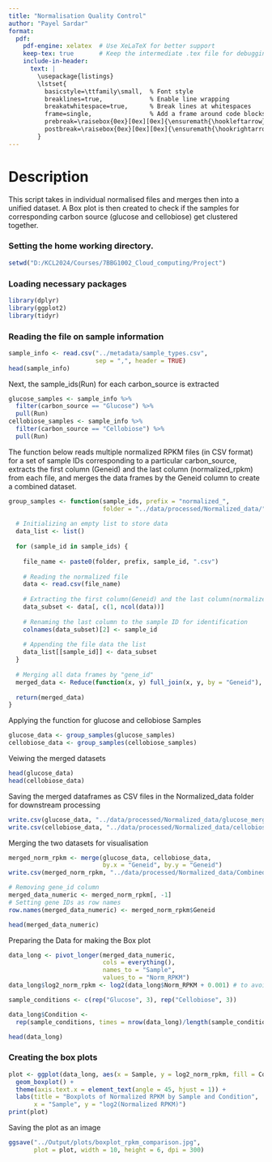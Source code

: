 ```yaml
---
title: "Normalisation Quality Control"
author: "Payel Sardar"
format: 
  pdf:
    pdf-engine: xelatex  # Use XeLaTeX for better support
    keep-tex: true       # Keep the intermediate .tex file for debugging
    include-in-header:
      text: |
        \usepackage{listings}
        \lstset{
          basicstyle=\ttfamily\small,  % Font style
          breaklines=true,             % Enable line wrapping
          breakatwhitespace=true,      % Break lines at whitespaces
          frame=single,                % Add a frame around code blocks
          prebreak=\raisebox{0ex}[0ex][0ex]{\ensuremath{\hookleftarrow}}, % Indicate broken lines
          postbreak=\raisebox{0ex}[0ex][0ex]{\ensuremath{\hookrightarrow}}
        }
---
```


# Description
This script takes in individual normalised files and merges then into a unified dataset. A Box plot is then created to check if the samples for corresponding carbon source (glucose and cellobiose) get clustered together.

### Setting the home working directory.
```r
setwd("D:/KCL2024/Courses/7BBG1002_Cloud_computing/Project")
```

### Loading necessary packages
```r
library(dplyr)
library(ggplot2)
library(tidyr)
```

### Reading the file on sample information
```r
sample_info <- read.csv("../metadata/sample_types.csv", 
                        sep = ",", header = TRUE)
head(sample_info)
```

Next, the sample_ids(Run) for each carbon_source is extracted
```r
glucose_samples <- sample_info %>% 
  filter(carbon_source == "Glucose") %>% 
  pull(Run)
cellobiose_samples <- sample_info %>% 
  filter(carbon_source == "Cellobiose") %>% 
  pull(Run)
```

The function below reads multiple normalized RPKM files (in CSV format) for a set of sample IDs corresponding to a particular carbon_source, extracts the first column (Geneid) and the last column (normalized_rpkm) from each file, and merges the data frames by the Geneid column to create a combined dataset.
```r
group_samples <- function(sample_ids, prefix = "normalized_", 
                          folder = "../data/processed/Normalized_data/") {
  
  # Initializing an empty list to store data
  data_list <- list()
  
  for (sample_id in sample_ids) {
    
    file_name <- paste0(folder, prefix, sample_id, ".csv")
    
    # Reading the normalized file
    data <- read.csv(file_name)
    
    # Extracting the first column(Geneid) and the last column(normalized_rpkm)
    data_subset <- data[, c(1, ncol(data))]  
    
    # Renaming the last column to the sample ID for identification
    colnames(data_subset)[2] <- sample_id
    
    # Appending the file data the list
    data_list[[sample_id]] <- data_subset
  }
  
  # Merging all data frames by "gene_id"
  merged_data <- Reduce(function(x, y) full_join(x, y, by = "Geneid"), data_list)
  
  return(merged_data)
}
```

Applying the function for glucose and cellobiose Samples
```r
glucose_data <- group_samples(glucose_samples)
cellobiose_data <- group_samples(cellobiose_samples)
```

Veiwing the merged datasets
```r
head(glucose_data)
head(cellobiose_data)
```


Saving the merged dataframes as CSV files in the Normalized_data folder for downstream processing
```r
write.csv(glucose_data, "../data/processed/Normalized_data/glucose_merged.csv", row.names = FALSE)
write.csv(cellobiose_data, "../data/processed/Normalized_data/cellobiose_merged.csv", row.names = FALSE)
```

Merging the two datasets for visualisation 
```r
merged_norm_rpkm <- merge(glucose_data, cellobiose_data, 
                          by.x = "Geneid", by.y = "Geneid")
write.csv(merged_norm_rpkm, "../data/processed/Normalized_data/CombinedNF.csv", row.names = FALSE)
```

```r
# Removing gene_id column
merged_data_numeric <- merged_norm_rpkm[, -1]
# Setting gene IDs as row names
row.names(merged_data_numeric) <- merged_norm_rpkm$Geneid  

head(merged_data_numeric)
```

Preparing the Data for making the Box plot
```r
data_long <- pivot_longer(merged_data_numeric, 
                          cols = everything(),  
                          names_to = "Sample",   
                          values_to = "Norm_RPKM")
data_long$log2_norm_rpkm <- log2(data_long$Norm_RPKM + 0.001) # to avoid log2(0)

sample_conditions <- c(rep("Glucose", 3), rep("Cellobiose", 3))

data_long$Condition <- 
  rep(sample_conditions, times = nrow(data_long)/length(sample_conditions))

head(data_long)
```

### Creating the box plots
```r
plot <- ggplot(data_long, aes(x = Sample, y = log2_norm_rpkm, fill = Condition)) +
  geom_boxplot() +
  theme(axis.text.x = element_text(angle = 45, hjust = 1)) +
  labs(title = "Boxplots of Normalized RPKM by Sample and Condition", 
       x = "Sample", y = "log2(Normalized RPKM)")
print(plot)
```

Saving the plot as an image
```r
ggsave("../Output/plots/boxplot_rpkm_comparison.jpg", 
       plot = plot, width = 10, height = 6, dpi = 300)
```

